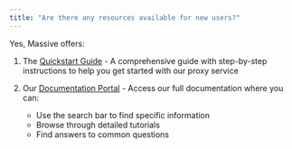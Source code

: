 ```yaml
---
title: "Are there any resources available for new users?"
---
```


Yes, Massive offers:

1. The [Quickstart Guide](https://docs.joinmassive.com/residential/quickstart) - A comprehensive guide with step-by-step instructions to help you get started with our proxy service

2. Our [Documentation Portal](https://docs.joinmassive.com/residential) - Access our full documentation where you can:
   - Use the search bar to find specific information
   - Browse through detailed tutorials
   - Find answers to common questions